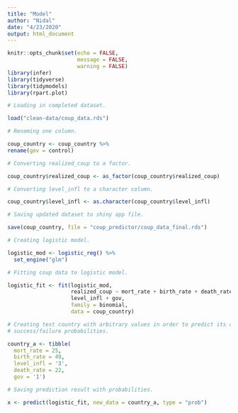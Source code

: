 ```yaml
---
title: "Model"
author: "Nidal"
date: "4/23/2020"
output: html_document
---
```


```r
knitr::opts_chunk$set(echo = FALSE,
                      message = FALSE,
                      warning = FALSE)
library(infer)
library(tidyverse)
library(tidymodels)
library(rpart.plot)

# Loading in completed dataset.

load("clean-data/coup_data.rds")

# Renaming one column.

coup_country <- coup_country %>% 
rename(gov = control)

# Converting realized_coup to a factor.

coup_country$realized_coup <- as_factor(coup_country$realized_coup)

# Converting level_infl to a character column.

coup_country$level_infl <- as.character(coup_country$level_infl)

# Saving updated dataset to shiny app file.

save(coup_country, file = "coup_predictor/coup_data_final.rds")

```

```r

# Creating logistic model.

logistic_mod <- logistic_reg() %>% 
  set_engine("glm")

```

```r

# Fitting coup data to logistic model.

logistic_fit <- fit(logistic_mod,
                    realized_coup ~ mort_rate + birth_rate + death_rate + 
                    level_infl + gov,
                    family = binomial,
                    data = coup_country)

```

```r

# Creating test country with arbitrary values in order to predict its coup
# success/failure probabilities.

country_a <- tibble(
  mort_rate = 25,
  birth_rate = 49,
  level_infl = '3',
  death_rate = 22,
  gov = '1')

# Saving prediction result with probabilities.

x <- predict(logistic_fit, new_data = country_a, type = "prob")


```

